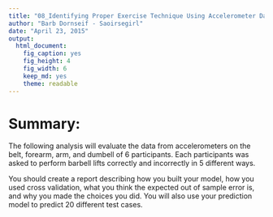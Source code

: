 ```yaml
---
title: "08_Identifying Proper Exercise Technique Using Accelerometer Data"
author: "Barb Dornseif - Saoirsegirl"
date: "April 23, 2015"
output:
  html_document:
    fig_caption: yes
    fig_height: 4
    fig_width: 6
    keep_md: yes
    theme: readable
---
```

# Summary:  
The following analysis will evaluate the data from accelerometers on the belt, forearm, arm, and dumbell of 6 participants. Each participants was asked to perform barbell lifts correctly and incorrectly in 5 different ways. 


You should create a report describing how you built your model, how you used cross validation, what you think the expected out of sample error is, and why you made the choices you did. You will also use your prediction model to predict 20 different test cases. 